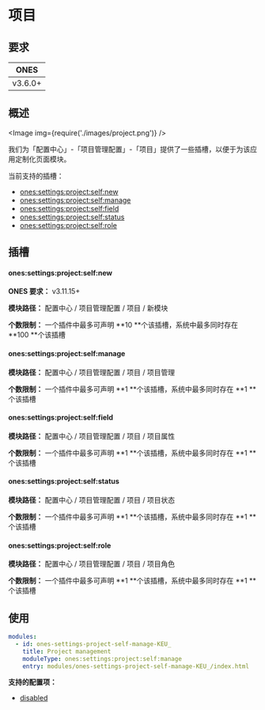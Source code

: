
# 项目

## 要求

|  ONES   |
| :-----: |
| v3.6.0+ |

## 概述

<Image img={require('./images/project.png')} />

我们为「配置中心」-「项目管理配置」-「项目」提供了一些插槽，以便于为该应用定制化页面模块。

当前支持的插槽：

- [ones:settings:project:self:new](#onessettingsprojectselfnew)
- [ones:settings:project:self:manage](#onessettingsprojectselfmanage)
- [ones:settings:project:self:field](#onessettingsprojectselffield)
- [ones:settings:project:self:status](#onessettingsprojectselfstatus)
- [ones:settings:project:self:role](#onessettingsprojectselfrole)

## 插槽

#### ones:settings:project:self:new

**ONES 要求：** v3.11.15+

**模块路径：** 配置中心 / 项目管理配置 / 项目 / 新模块

**个数限制：** 一个插件中最多可声明 **10 **个该插槽，系统中最多同时存在 **100 **个该插槽

#### ones:settings:project:self:manage

**模块路径：** 配置中心 / 项目管理配置 / 项目 / 项目管理

**个数限制：** 一个插件中最多可声明 **1 **个该插槽，系统中最多同时存在 **1 **个该插槽

#### ones:settings:project:self:field

**模块路径：** 配置中心 / 项目管理配置 / 项目 / 项目属性

**个数限制：** 一个插件中最多可声明 **1 **个该插槽，系统中最多同时存在 **1 **个该插槽

#### ones:settings:project:self:status

**模块路径：** 配置中心 / 项目管理配置 / 项目 / 项目状态

**个数限制：** 一个插件中最多可声明 **1 **个该插槽，系统中最多同时存在 **1 **个该插槽

#### ones:settings:project:self:role

**模块路径：** 配置中心 / 项目管理配置 / 项目 / 项目角色

**个数限制：** 一个插件中最多可声明 **1 **个该插槽，系统中最多同时存在 **1 **个该插槽

## 使用

```yaml
modules:
  - id: ones-settings-project-self-manage-KEU_
    title: Project management
    moduleType: ones:settings:project:self:manage
    entry: modules/ones-settings-project-self-manage-KEU_/index.html
```

**支持的配置项：**

- [disabled](../../../../../../reference/config/plugin.yaml#disabled)
